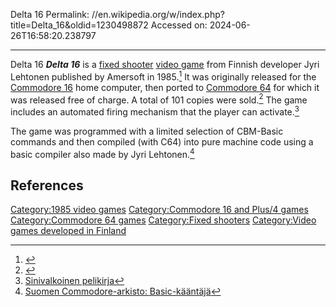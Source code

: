 Delta 16
Permalink: //en.wikipedia.org/w/index.php?title=Delta_16&oldid=1230498872
Accessed on: 2024-06-26T16:58:20.238797



------
Delta 16
{{Short description|1985 video game}}
{{refimprove|date=September 2014}}
{{Infobox video game
|title       = Delta 16
|developer   = Jyri Lehtonen
|publisher   = Amersoft
|platforms   = [[Commodore 16]], [[Commodore 64]]
|released    = 1985
|genre       = [[Fixed shooter]]
|modes       = [[Single-player video game|Single-player]]
|image = Delta16 c16 cover.jpg
|caption = 
|alt = 
}}
'''''Delta 16''''' is a [[fixed shooter]] [[video game]] from Finnish developer Jyri Lehtonen published by Amersoft in 1985.<ref>{{Cite web|url=http://www.uvlist.net/game-208028-Delta+16|title=Delta 16 (1985) by Jyri Lehtonen C16/Plus4 game}}</ref>  It was originally released for the [[Commodore 16]] home computer, then ported to [[Commodore 64]] for which it was released free of charge. A total of 101 copies were sold.<ref>{{Cite web|url=http://videogames.fi/vgfi/index.php?title=Delta_16|title = Delta 16 – Videogames.fi}}</ref> The game includes an automated firing mechanism that the player can activate.<ref>[http://sinivalkoinenpelikirja.com/2013/11/22/delta-16/ Sinivalkoinen pelikirja]</ref>

The game was programmed with a limited selection of CBM-Basic commands and then compiled (with C64) into pure machine code using a basic compiler also made by Jyri Lehtonen.<ref>[https://tietokonesivut.kasettilamerit.fi/commodore/archive/kaantaja.htm Suomen Commodore-arkisto: Basic-kääntäjä]</ref>

==References==
{{reflist}}

[[Category:1985 video games]]
[[Category:Commodore 16 and Plus/4 games]]
[[Category:Commodore 64 games]]
[[Category:Fixed shooters]]
[[Category:Video games developed in Finland]]


{{fixed-shooter-videogame-stub}}